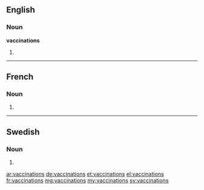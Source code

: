 ==English==

===Noun===
'''vaccinations'''

# {{plural of|vaccination}}

----

==French==

===Noun===
{{head|fr|g=f-p}}

# {{plural of|vaccination|lang=fr}}

----

==Swedish==

===Noun===
{{head|sv|noun form}}

# {{sv-noun-form-indef-gen|vaccination}}

[[ar:vaccinations]]
[[de:vaccinations]]
[[et:vaccinations]]
[[el:vaccinations]]
[[fr:vaccinations]]
[[mg:vaccinations]]
[[my:vaccinations]]
[[sv:vaccinations]]